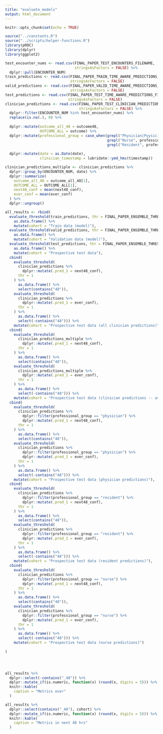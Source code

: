 ```yaml
---
title: "evaluate_models"
output: html_document
---
```


```r
knitr::opts_chunk$set(echo = TRUE)
```

```r
source("../constants.R")
source("../scripts/helper-functions.R")
library(pROC)
library(dplyr)
library(ggplot2)
```

```r
test_encounter_nums <- read.csv(FINAL_PAPER_TEST_ENCOUNTERS_FILENAME, 
                                stringsAsFactors = FALSE) %>%
  dplyr::pull(ENCOUNTER_NUM)
train_predictions <- read.csv(FINAL_PAPER_TRAIN_TIME_AWARE_PREDICTIONS_FILENAME, 
                              stringsAsFactors = FALSE)
valid_predictions <- read.csv(FINAL_PAPER_VALID_TIME_AWARE_PREDICTIONS_FILENAME,
                              stringsAsFactors = FALSE)
test_predictions <- read.csv(FINAL_PAPER_TEST_TIME_AWARE_PREDICTIONS_FILENAME,
                             stringsAsFactors = FALSE)
clinician_predictions <- read.csv(FINAL_PAPER_TEST_CLINICIAN_PREDICTIONS_FILENAME,
                                  stringsAsFactors = FALSE) %>% 
  dplyr::filter(ENCOUNTER_NUM %in% test_encounter_nums) %>%
  replace(is.na(.), 0) %>%
  
  dplyr::mutate(outcome_all_48 = outcome48,
                OUTCOME_ALL = outcome) %>%
  dplyr::mutate(professional_group = case_when(grepl("Physician|Pyysician", professional_role) ~ "physician",
                                               grepl("Nurse", professional_role) ~ "nurse",
                                               grepl("Resident", professional_role) ~ "resident")) %>%
  
  dplyr::mutate(date = as.Date(date),
                clinician_timestamp = lubridate::ymd_hms(timestamp))

clinician_predictions_multiple <- clinician_predictions %>%
  dplyr::group_by(ENCOUNTER_NUM, date) %>%
  dplyr::summarize(
    outcome_all_48 = outcome_all_48[1],
    OUTCOME_ALL = OUTCOME_ALL[1],
    next48_conf = mean(next48_conf),
    ever_conf = mean(ever_conf)
  ) %>%
  dplyr::ungroup()

```

```r
all_results <- rbind(
  evaluate_threshold(train_predictions, thr = FINAL_PAPER_ENSEMBLE_THRESHOLD) %>%
    as.data.frame() %>% 
    mutate(cohort = "Train data (model)"),
  evaluate_threshold(valid_predictions, thr = FINAL_PAPER_ENSEMBLE_THRESHOLD) %>%
    as.data.frame() %>% 
    mutate(cohort = "Validation data (model)"),
  evaluate_threshold(test_predictions, thr = FINAL_PAPER_ENSEMBLE_THRESHOLD) %>%
    as.data.frame() %>% 
    mutate(cohort = "Prospective test data"),
  cbind(
    evaluate_threshold(
      clinician_predictions %>%
        dplyr::mutate(.pred_1 = next48_conf), 
      thr = 1
    ) %>%
      as.data.frame() %>%
      select(contains("48")),
    evaluate_threshold(
      clinician_predictions %>%
        dplyr::mutate(.pred_1 = ever_conf), 
      thr = 1
    ) %>%
      as.data.frame() %>%
      select(-contains("48"))) %>%
    mutate(cohort = "Prospective test data (all clinician predictions)"),
  cbind(
    evaluate_threshold(
      clinician_predictions_multiple %>%
        dplyr::mutate(.pred_1 = next48_conf), 
      thr = 1
    ) %>%
      as.data.frame() %>%
      select(contains("48")),
    evaluate_threshold(
      clinician_predictions_multiple %>%
        dplyr::mutate(.pred_1 = ever_conf), 
      thr = 1
    ) %>%
      as.data.frame() %>%
      select(-contains("48"))) %>%
    mutate(cohort = "Prospective test data (clinician predictions -- averaged)"),
  cbind(
    evaluate_threshold(
      clinician_predictions %>%
        dplyr::filter(professional_group == "physician") %>%
        dplyr::mutate(.pred_1 = next48_conf), 
      thr = 1
    ) %>%
      as.data.frame() %>%
      select(contains("48")),
    evaluate_threshold(
      clinician_predictions %>%
        dplyr::filter(professional_group == "physician") %>%
        dplyr::mutate(.pred_1 = ever_conf), 
      thr = 1
    ) %>%
      as.data.frame() %>%
      select(-contains("48"))) %>%
    mutate(cohort = "Prospective test data (physician predictions)"),
  cbind(
    evaluate_threshold(
      clinician_predictions %>%
        dplyr::filter(professional_group == "resident") %>%
        dplyr::mutate(.pred_1 = next48_conf), 
      thr = 1
    ) %>%
      as.data.frame() %>%
      select(contains("48")),
    evaluate_threshold(
      clinician_predictions %>%
        dplyr::filter(professional_group == "resident") %>%
        dplyr::mutate(.pred_1 = ever_conf), 
      thr = 1
    ) %>%
      as.data.frame() %>%
      select(-contains("48"))) %>%
    mutate(cohort = "Prospective test data (resident predictions)"),
  cbind(
    evaluate_threshold(
      clinician_predictions %>%
        dplyr::filter(professional_group == "nurse") %>%
        dplyr::mutate(.pred_1 = next48_conf), 
      thr = 1
    ) %>%
      as.data.frame() %>%
      select(contains("48")),
    evaluate_threshold(
      clinician_predictions %>%
        dplyr::filter(professional_group == "nurse") %>%
        dplyr::mutate(.pred_1 = ever_conf), 
      thr = 1
    ) %>%
      as.data.frame() %>%
      select(-contains("48"))) %>%
    mutate(cohort = "Prospective test data (nurse predictions)")
  
)




all_results %>%
  dplyr::select(-contains("_48")) %>%
  dplyr::mutate_if(is.numeric, function(x) (round(x, digits = 5))) %>%
  knitr::kable(
    caption = "Metrics ever"
  )

all_results %>%
  dplyr::select(contains("_48"), cohort) %>%
  dplyr::mutate_if(is.numeric, function(x) (round(x, digits = 5))) %>%
  knitr::kable(
    caption = "Metrics in next 48 hrs"
  )
```
```r

```